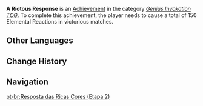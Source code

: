 {{Achievement Infobox
|title        = A Riotous Response
|id           = 80198
|order id     = 200
|category     = Genius Invokation TCG (Achievement)
|description  = Cause a total of 150 Elemental Reactions in victorious matches.
|requirements = 
|primogems    = 10
|tracking     = 
|topic        = 
|type         = 
|set          = A Riotous Response
|tier         = 2
|tiers_total  = 3
}}
'''A Riotous Response''' is an [[Achievement]] in the category ''[[Genius Invokation TCG (Achievement)|Genius Invokation TCG]]''. To complete this achievement, the player needs to cause a total of 150 Elemental Reactions in victorious matches.
<!--
==Gameplay Notes==
* 

==Trivia==
* 

==Gallery==
{{Preview
|size=300px
|file=
|caption=
}}

==Video Guides==
{{EVT
|video1   = 
|caption1 = 
}}
-->
==Other Languages==
{{Transclude|A Riotous Response|Other Languages}}

==Change History==
{{Change History|3.3|page=A Riotous Response}}
<!--
==References==
{{Reflist}}
-->
==Navigation==
{{Achievement Navbox}}

[[pt-br:Resposta das Ricas Cores (Etapa 2)]]